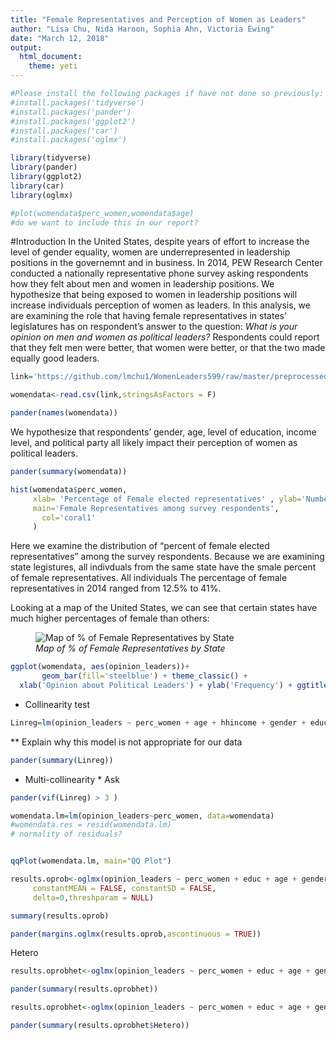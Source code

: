 ```yaml
---
title: "Female Representatives and Perception of Women as Leaders"
author: "Lisa Chu, Nida Haroon, Sophia Ahn, Victoria Ewing"
date: "March 12, 2018"
output:
  html_document:
    theme: yeti
---
```


```r
#Please install the following packages if have not done so previously:
#install.packages('tidyverse')
#install.packages('pander')
#install.packages('ggplot2')
#install.packages('car')
#install.packages('oglmx')

library(tidyverse)
library(pander)
library(ggplot2)
library(car)
library(oglmx)
```

```r
#plot(womendata$perc_women,womendata$age)
#do we want to include this in our report?
```
 
#Introduction 
In the United States, despite years of effort to increase the level of gender equality, women are underrepresented in leadership positions in the governemnt and in business. In 2014, PEW Research Center conducted a nationally representative phone survey asking respondents how they felt about men and women in leadership positions. We hypothesize that being exposed to women in leadership positions will increase individuals perception of women as leaders. In this analysis, we are examining the role that having female representatives in states' legislatures  has on respondent's answer to the question: *What is your opinion on men and women as political leaders?* Respondents could report that they felt men were better, that women were better, or that the two made equally good leaders.
 
 

```r
link='https://github.com/lmchu1/WomenLeaders599/raw/master/preprocessed_data.csv'

womendata<-read.csv(link,stringsAsFactors = F)

pander(names(womendata))

```

We hypothesize that respondents' gender, age, level of education, income level, and political party all likely impact their perception of women as political leaders.

```r
pander(summary(womendata)) 

```


```r
hist(womendata$perc_women,
     xlab= 'Percentage of Female elected representatives' , ylab='Number of Survey Respondents',
     main='Female Representatives among survey respondents',
       col='coral1'
     )

```

Here we examine the distribution of "percent of female elected representatives" among the survey respondents. Because we are examining state legistures, all indivduals from the same state have the smale percent of female representatives. All individuals The percentage of female representatives in 2014 ranged from 12.5% to 41%.

Looking at a map of the United States, we can see that certain states have much higher percentages of female than others:

![*Map of % of Female Representatives by State*](https://github.com/lmchu1/WomenLeaders599/blob/master/images/Map.png)



```r
ggplot(womendata, aes(opinion_leaders))+
       geom_bar(fill='steelblue') + theme_classic() +
  xlab('Opinion about Political Leaders') + ylab('Frequency') + ggtitle('Distribution of Opinions about Leaders')

```

* Collinearity test
```r
Linreg=lm(opinion_leaders ~ perc_women + age + hhincome + gender + educ + race + employment + party, data=womendata) 


```

** Explain why this model is not appropriate for our data
```r

pander(summary(Linreg))


```

* Multi-collinearity * Ask
```r

pander(vif(Linreg) > 3 )

```



```r
womendata.lm=lm(opinion_leaders~perc_women, data=womendata)
#womendata.res = resid(womendata.lm)
# normality of residuals?


qqPlot(womendata.lm, main="QQ Plot")

```

```r

results.oprob<-oglmx(opinion_leaders ~ perc_women + educ + age + gender + hhincome + employment + party, data=womendata, link="probit",
     constantMEAN = FALSE, constantSD = FALSE,                         
     delta=0,threshparam = NULL)

summary(results.oprob)
```

```r
pander(margins.oglmx(results.oprob,ascontinuous = TRUE))
```


Hetero
```r
results.oprobhet<-oglmx(opinion_leaders ~ perc_women + educ + age + gender + hhincome + employment + party, data=womendata,constantMEAN= FALSE, constantSD= FALSE,threshparam=NULL)   

pander(summary(results.oprobhet))
```

```r
results.oprobhet<-oglmx(opinion_leaders ~ perc_women + educ + age + gender + hhincome + employment + party, data=womendata,constantMEAN= FALSE, constantSD= FALSE,threshparam=NULL)   

pander(summary(results.oprobhet$Hetero))
```

